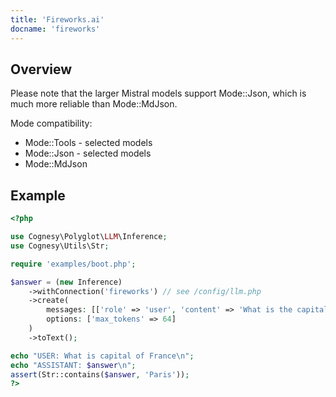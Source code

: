 ```yaml
---
title: 'Fireworks.ai'
docname: 'fireworks'
---
```


## Overview

Please note that the larger Mistral models support Mode::Json, which is much more
reliable than Mode::MdJson.

Mode compatibility:
- Mode::Tools - selected models
- Mode::Json - selected models
- Mode::MdJson


## Example

```php
<?php

use Cognesy\Polyglot\LLM\Inference;
use Cognesy\Utils\Str;

require 'examples/boot.php';

$answer = (new Inference)
    ->withConnection('fireworks') // see /config/llm.php
    ->create(
        messages: [['role' => 'user', 'content' => 'What is the capital of France']],
        options: ['max_tokens' => 64]
    )
    ->toText();

echo "USER: What is capital of France\n";
echo "ASSISTANT: $answer\n";
assert(Str::contains($answer, 'Paris'));
?>
```